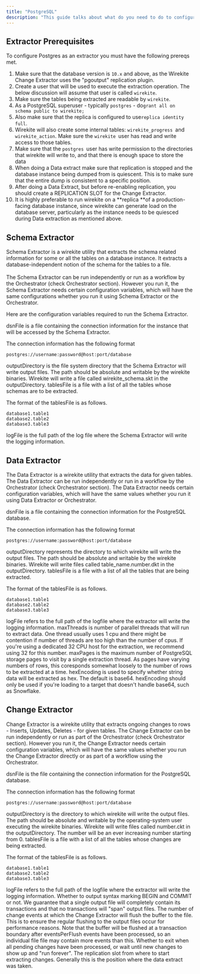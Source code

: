 ```yaml
---
title: "PostgreSQL"
description: "This guide talks about what do you need to do to configure Postgres to use Wirekite."
---
```


## Extractor Prerequisites

To configure Postgres as an extractor you must have the following prereqs met.

 1. Make sure that the database version is `10.x` and above, as the Wirekite Change Extractor uses the "pgoutput" replication plugin.
 2. Create a user that will be used to execute the extraction operation.  The below discussion will assume that user is called `wirekite`.
 3. Make sure the tables being extracted are readable by `wirekite`.
 4. As a PostgreSQL superuser - typically `postgres` - do`grant all on schema public to wirekite;`
 5. Also make sure that the replica is configured to use`replica identity full`.
 6. Wirekite will also create some internal tables: `wirekite_progress `and `wirekite_action`. Make sure the `wirekite `user has read and write access to those tables.
 7. Make sure that the `postgres `user has write permission to the directories that wirekite will write to, and that there is enough space to store the data
 8. When doing a Data extract make sure that replication is stopped and the database instance being dumped from is quiescent. This is to make sure that the entire dump is consistent to a specific position.
 9. After doing a Data Extract, but before re-enabling replication, you should create a REPLICATION SLOT for the Change Extractor.
10. It is highly preferable to run wirekite on a \*\*replica \*\*of a production-facing database instance, since wirekite can generate load on the database server, particularly as the instance needs to be quiesced during Data extraction as mentioned above.

## Schema Extractor

Schema Extractor is a wirekite utility that extracts the schema related information for some or all the tables on a database instance.  It extracts a database-independent notion of the schema for the tables to a file.\
\
The Schema Extractor can be run independently or run as a workflow by the Orchestrator (check Orchestrator section). However you run it, the Schema Extractor needs certain configuration variables, which will have the same configurations whether you run it using Schema Extractor or the Orchestrator.

Here are the configuration variables required to run the Schema Extractor.

<ResponseField name="dsnFile" type="string" required>
  dsnFile is a file containing the connection information for the instance that will be accessed by the Schema Extractor.
</ResponseField>

The connection information has the following format

```shellscript
postgres://username:password@host:port/database
```

<ResponseField name="outputDirectory" type="string" required>
  outputDirectory is the file system directory that the Schema Extractor will write output files. The path should be absolute and writable by the wirekite binaries. Wirekite will write a file called wirekite_schema.skt in the outputDirectory.
</ResponseField>

<ResponseField name="tablesFile" type="string" required>
  tablesFile is a file with a list of all the tables whose schemas are to be extracted.
</ResponseField>

The format of the tablesFile is as follows.

```shellscript
database1.table1
database2.table2
database3.table3
```

<ResponseField name="logFile" type="string" required>
  logFile is the full path of the log file where the Schema Extractor will write the logging information.
</ResponseField>

## Data Extractor

The Data Extractor is a wirekite utility that extracts the data for given tables. The Data Extractor can be run independently or run in a workflow by the Orchestrator (check Orchestrator section). The Data Extractor needs certain configuration variables, which will have the same values whether you run it using Data Extractor or Orchestrator.

<ResponseField name="dsnFile" type="string" required>
  dsnFile is a file containing the connection information for the PostgreSQL database.
</ResponseField>

The connection information has the following format

```shellscript
postgres://username:password@host:port/database
```

<ResponseField name="outputDirectory" type="string" required>
  outputDirectory represents the directory to which wirekite will write the output files. The path should be absolute and writable by the wirekite binaries. Wirekite will write files called table_name.number.dkt in the outputDirectory.
</ResponseField>

<ResponseField name="tablesFile" type="string" required>
  tablesFile is a file with a list of all the tables that are being extracted.
</ResponseField>

The format of the tablesFile is as follows.

```shellscript
database1.table1
database2.table2
database3.table3
```

<ResponseField name="logFile" type="string" required>
  logFile refers to the full path of the logfile where the extractor will write the logging information.
</ResponseField>

<ResponseField name="maxThreads" type="integer">
  maxThreads is number of parallel threads that will run to extract data. One thread usually uses 1 cpu and there might be contention if number of threads are too high than the number of cpus.  If you're using a dedicated 32 CPU host for the extraction, we recommend using 32 for this number.
</ResponseField>

<ResponseField name="maxPages" type="integer">
  maxPages is the maximum number of PostgreSQL storage pages to visit by a single extraction thread.  As pages have varying numbers of rows, this coresponds somewhat loosely to the number of rows to be extracted at a time.
</ResponseField>

<ResponseField name="hexEncoding" type="boolean" default="false">
  hexEncoding is used to specify whether string data will be extracted as hex.  The default is base64.  hexEncoding should only be used if you're loading to a target that doesn't handle base64, such as Snowflake.
</ResponseField>

## Change Extractor

Change Extractor is a wirekite utility that extracts ongoing changes to rows - Inserts, Updates, Deletes - for given tables. The Change Extractor can be run independently or run as part of the Orchestrator (check Orchestrator section). However you run it, the Change Extractor needs certain configuration variables, which will have the same values whether you run the Change Extractor directly or as part of a workflow using the Orchestrator.

<ResponseField name="dsnFile" type="string" required>
  dsnFile is the file containing the connection information for the PostgreSQL database.
</ResponseField>

The connection information has the following format

```shellscript
postgres://username:password@host:port/database
```

<ResponseField name="outputDirectory" type="string" required>
  outputDirectory is the directory to which wirekite will write the output files. The path should be absolute and writable by the operating-system user executing the wirekite binaries. Wirekite will write files called number.ckt in the outputDirectory. The number will be an ever increasing number starting from 0.
</ResponseField>

<ResponseField name="tablesFile" type="string" required>
  tablesFile is a file with a list of all the tables whose changes are being extracted.
</ResponseField>

The format of the tablesFile is as follows.

```shellscript
database1.table1
database2.table2
database3.table3
```

<ResponseField name="logFile" type="string" required>
  logFile refers to the full path of the logfile where the extractor will write the logging information.
</ResponseField>

<ResponseField name="processCommits" type="boolean" default="false">
  Whether to output syntax marking BEGIN and COMMIT or not.  We guarantee that a single output file will completely contain its transactions and that no transactions will "span" output files.
</ResponseField>

<ResponseField name="eventsPerFlush" type="number" default="5000">
  The number of change events at which the Change Extractor will flush the buffer to the file. This is to ensure the regular flushing to the output files occur for performance reasons.  Note that the buffer will be flushed at a transaction boundary after eventsPerFlush events have been processed, so an individual file file may contain more events than this.
</ResponseField>

<ResponseField name="exitWhenIdle" type="boolean" default="false">
  Whether to exit when all pending changes have been processed, or wait until new changes to show up and "run forever".
</ResponseField>

<ResponseField name="replicationSlot" type="string" required>
  The replication slot from where to start extracting changes. Generally this is the position where the data extract was taken.
</ResponseField>